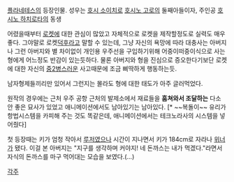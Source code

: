 [[플라네테스]]의 등장인물. 성우는  [[호시 소이치로]]
[[호시노 고로]]의 둘째아들이자, 주인공  [[호시노 하치로타]]의 동생

어렸을때부터  [[로켓]]에 대한 관심이 많았고 자체적으로 로켓을 제작할정도로 실력도 매우 좋다. 그야말로 로켓[[덕후]]라고 말할 수 있는데, 그냥 자신의 욕망에 따라 대충사는 아버지나 그런 아버지와 별 차이없이 개인용 우주선을 구입하기위해 어중이떠중이식으로 사는 형에게 어느정도 반감이 있는듯하다. 물론 아버지와 형을 진심으로 증오한다기보단 로켓에 대한 자신의  [[중2병]]스러운 사고때문에 조금 삐딱하게 행동하는듯.

남자형제들끼리만 있어서 그런지는 몰라도 형에 대한 태도가 아주 글러먹었다.

원작의 경우에는 근처 우주 공항 근처의 발제소에서 재료들을  '''훔쳐와서 조달하는''' 다소 안 좋은 묘사가 있었고 애니메이션에서도 남아있기는 남아있다. [* ~~복돌이~~ 유리가 항법시스템을 카피해 주는 것도 똑같은데, 애니메이션에서는 테크노라사의 시스템을 넣어줬다]

첫 등장때는 키가 엄청 작아서 [[루저]]였으나 시간이 지나면서 키가 184cm로 자라나  [[위너]]가 됐다. 이걸 본 아버지는  "지구를 생각하며 커야지! 네 돈까스는 내가 먹겠다."라면서 자식의 돈까스를 마구 먹어대는 모습을 보였다.(...)

[[각주]]   
